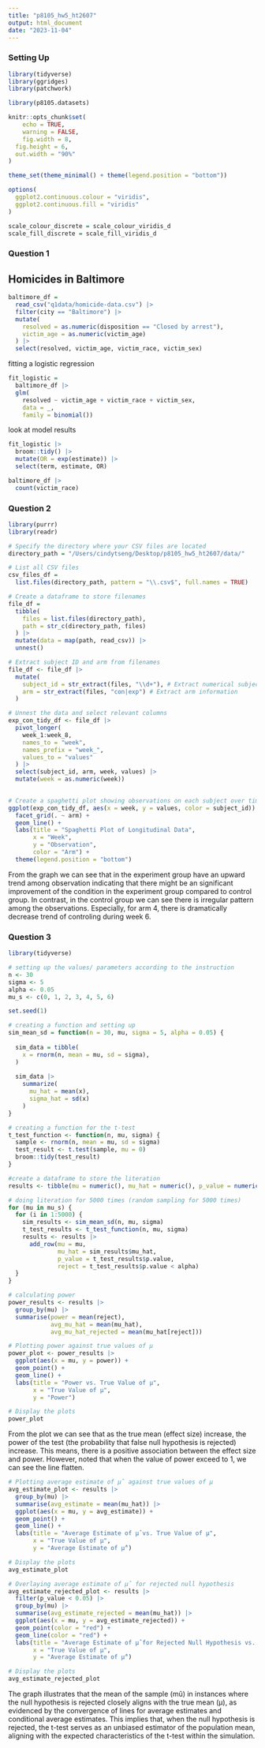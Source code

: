```yaml
---
title: "p8105_hw5_ht2607"
output: html_document
date: "2023-11-04"
---
```


### Setting Up 

```r
library(tidyverse)
library(ggridges)
library(patchwork)

library(p8105.datasets)

knitr::opts_chunk$set(
	echo = TRUE,
	warning = FALSE,
	fig.width = 8, 
  fig.height = 6,
  out.width = "90%"
)

theme_set(theme_minimal() + theme(legend.position = "bottom"))

options(
  ggplot2.continuous.colour = "viridis",
  ggplot2.continuous.fill = "viridis"
)

scale_colour_discrete = scale_colour_viridis_d
scale_fill_discrete = scale_fill_viridis_d
```

### Question 1

## Homicides in Baltimore

```r
baltimore_df = 
  read_csv("q1data/homicide-data.csv") |> 
  filter(city == "Baltimore") |> 
  mutate(
    resolved = as.numeric(disposition == "Closed by arrest"),
    victim_age = as.numeric(victim_age)
  ) |> 
  select(resolved, victim_age, victim_race, victim_sex)
```


fitting a logistic regression

```r
fit_logistic = 
  baltimore_df |> 
  glm(
    resolved ~ victim_age + victim_race + victim_sex, 
    data = _, 
    family = binomial())
```

look at model results

```r
fit_logistic |> 
  broom::tidy() |> 
  mutate(OR = exp(estimate)) |> 
  select(term, estimate, OR)
```


```r
baltimore_df |> 
  count(victim_race)

```

### Question 2

```r
library(purrr)
library(readr)

# Specify the directory where your CSV files are located
directory_path = "/Users/cindytseng/Desktop/p8105_hw5_ht2607/data/"

# List all CSV files
csv_files_df =
  list.files(directory_path, pattern = "\\.csv$", full.names = TRUE)

# Create a dataframe to store filenames
file_df = 
  tibble(
    files = list.files(directory_path),
    path = str_c(directory_path, files)
  ) |> 
  mutate(data = map(path, read_csv)) |> 
  unnest()

# Extract subject ID and arm from filenames
file_df <- file_df |> 
  mutate(
    subject_id = str_extract(files, "\\d+"), # Extract numerical subject ID
    arm = str_extract(files, "con|exp") # Extract arm information
  )

# Unnest the data and select relevant columns
exp_con_tidy_df <- file_df |> 
  pivot_longer(
    week_1:week_8,
    names_to = "week",
    names_prefix = "week_",
    values_to = "values"
  ) |> 
  select(subject_id, arm, week, values) |>
  mutate(week = as.numeric(week))
  

# Create a spaghetti plot showing observations on each subject over time
ggplot(exp_con_tidy_df, aes(x = week, y = values, color = subject_id)) + 
  facet_grid(. ~ arm) +
  geom_line() +
  labs(title = "Spaghetti Plot of Longitudinal Data",
       x = "Week",
       y = "Observation",
       color = "Arm") +
  theme(legend.position = "bottom")

```
From the graph we can see that in the experiment group have an upward trend among observation indicating that there might be an significant improvement of the condition in the experiment group compared to control group. In contrast, in the control group we can see there is irregular pattern among the observations. Especially, for arm 4, there is dramatically decrease trend of controling during week 6. 


### Question 3

```r
library(tidyverse)

# setting up the values/ parameters according to the instruction 
n <- 30
sigma <- 5
alpha <- 0.05
mu_s <- c(0, 1, 2, 3, 4, 5, 6)

set.seed(1)

# creating a function and setting up 
sim_mean_sd = function(n = 30, mu, sigma = 5, alpha = 0.05) {
  
  sim_data = tibble(
    x = rnorm(n, mean = mu, sd = sigma),
  )
  
  sim_data |> 
    summarize(
      mu_hat = mean(x),
      sigma_hat = sd(x)
    )
}

```

```r
# creating a function for the t-test
t_test_function <- function(n, mu, sigma) {
  sample <- rnorm(n, mean = mu, sd = sigma)
  test_result <- t.test(sample, mu = 0)
  broom::tidy(test_result)
}
```

```r
#create a dataframe to store the literation 
results <- tibble(mu = numeric(), mu_hat = numeric(), p_value = numeric(), reject = logical())
```


```r
# doing literation for 5000 times (random sampling for 5000 times)
for (mu in mu_s) {
  for (i in 1:5000) {
    sim_results <- sim_mean_sd(n, mu, sigma)
    t_test_results <- t_test_function(n, mu, sigma)
    results <- results |> 
      add_row(mu = mu, 
              mu_hat = sim_results$mu_hat, 
              p_value = t_test_results$p.value, 
              reject = t_test_results$p.value < alpha)
  }
}
```

```r
# calculating power
power_results <- results |> 
  group_by(mu) |> 
  summarise(power = mean(reject), 
            avg_mu_hat = mean(mu_hat), 
            avg_mu_hat_rejected = mean(mu_hat[reject]))
```


```r
# Plotting power against true values of μ
power_plot <- power_results |> 
  ggplot(aes(x = mu, y = power)) +
  geom_point() +
  geom_line() +
  labs(title = "Power vs. True Value of μ",
       x = "True Value of μ",
       y = "Power")

# Display the plots
power_plot
```
From the plot we can see that as the true mean (effect size) increase, the power of the test (the probability that false null hypothesis is rejected) increase. This means, there is a positive association between the effect size and power. However, noted that when the value of power exceed to 1, we can see the line flatten. 


```r
# Plotting average estimate of μ̂ against true values of μ
avg_estimate_plot <- results |> 
  group_by(mu) |> 
  summarise(avg_estimate = mean(mu_hat)) |> 
  ggplot(aes(x = mu, y = avg_estimate)) +
  geom_point() +
  geom_line() +
  labs(title = "Average Estimate of μ̂ vs. True Value of μ",
       x = "True Value of μ",
       y = "Average Estimate of μ̂")

# Display the plots
avg_estimate_plot

```

```r
# Overlaying average estimate of μ̂ for rejected null hypothesis
avg_estimate_rejected_plot <- results |> 
  filter(p_value < 0.05) |> 
  group_by(mu) |> 
  summarise(avg_estimate_rejected = mean(mu_hat)) |> 
  ggplot(aes(x = mu, y = avg_estimate_rejected)) +
  geom_point(color = "red") +
  geom_line(color = "red") +
  labs(title = "Average Estimate of μ̂ for Rejected Null Hypothesis vs. True Value of μ",
       x = "True Value of μ",
       y = "Average Estimate of μ̂")

# Display the plots
avg_estimate_rejected_plot
```
The graph illustrates that the mean of the sample (mû) in instances where the null hypothesis is rejected closely aligns with the true mean (μ), as evidenced by the convergence of lines for average estimates and conditional average estimates. This implies that, when the null hypothesis is rejected, the t-test serves as an unbiased estimator of the population mean, aligning with the expected characteristics of the t-test within the simulation.


